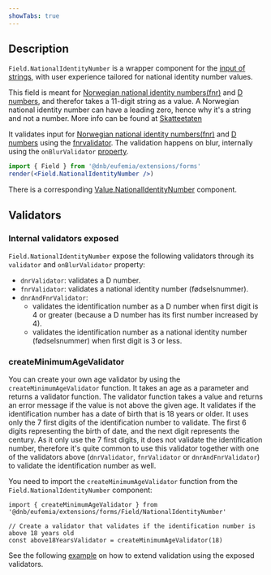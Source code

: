 ```yaml
---
showTabs: true
---
```


## Description

`Field.NationalIdentityNumber` is a wrapper component for the [input of strings](/uilib/extensions/forms/base-fields/String), with user experience tailored for national identity number values.

This field is meant for [Norwegian national identity numbers(fnr)](https://www.skatteetaten.no/en/person/national-registry/identitetsnummer/fodselsnummer/) and [D numbers](https://www.skatteetaten.no/en/person/national-registry/identitetsnummer/d-nummer/), and therefor takes a 11-digit string as a value. A Norwegian national identity number can have a leading zero, hence why it's a string and not a number.
More info can be found at [Skatteetaten](https://www.skatteetaten.no/en/person/national-registry/identitetsnummer/fodselsnummer/#:~:text=A%20national%20identity%20number%20consists,national%20identity%20number%20are%20220676)

It validates input for [Norwegian national identity numbers(fnr)](https://www.skatteetaten.no/en/person/national-registry/identitetsnummer/fodselsnummer/) and [D numbers](https://www.skatteetaten.no/en/person/national-registry/identitetsnummer/d-nummer/) using the [fnrvalidator](https://github.com/navikt/fnrvalidator).
The validation happens on blur, internally using the `onBlurValidator` [property](/uilib/extensions/forms/feature-fields/NationalIdentityNumber/properties/#field-specific-properties).

```jsx
import { Field } from '@dnb/eufemia/extensions/forms'
render(<Field.NationalIdentityNumber />)
```

There is a corresponding [Value.NationalIdentityNumber](/uilib/extensions/forms/Value/NationalIdentityNumber) component.

## Validators

### Internal validators exposed

`Field.NationalIdentityNumber` expose the following validators through its `validator` and `onBlurValidator` property:

- `dnrValidator`: validates a D number.
- `fnrValidator`: validates a national identity number (fødselsnummer).
- `dnrAndFnrValidator`:
  - validates the identification number as a D number when first digit is 4 or greater (because a D number has its first number increased by 4).
  - validates the identification number as a national identity number (fødselsnummer) when first digit is 3 or less.

### createMinimumAgeValidator

You can create your own age validator by using the `createMinimumAgeValidator` function. It takes an age as a parameter and returns a validator function. The validator function takes a value and returns an error message if the value is not above the given age.
It validates if the identification number has a date of birth that is 18 years or older. It uses only the 7 first digits of the identification number to validate. The first 6 digits representing the birth of date, and the next digit represents the century.
As it only use the 7 first digits, it does not validate the identification number, therefore it's quite common to use this validator together with one of the validators above (`dnrValidator`, `fnrValidator` or `dnrAndFnrValidator`) to validate the identification number as well.

You need to import the `createMinimumAgeValidator` function from the `Field.NationalIdentityNumber` component:

```tsx
import { createMinimumAgeValidator } from '@dnb/eufemia/extensions/forms/Field/NationalIdentityNumber'

// Create a validator that validates if the identification number is above 18 years old
const above18YearsValidator = createMinimumAgeValidator(18)
```

See the following [example](/uilib/extensions/forms/feature-fields/NationalIdentityNumber/#extend-validation-with-custom-validation-function) on how to extend validation using the exposed validators.
